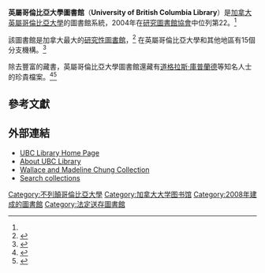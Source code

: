 {{noteTA
|T=zh-tw:英屬哥倫比亞大學;zh-cn:不列颠哥伦比亚大学;zh-hk:不列顛哥倫比亞大學;
|1=zh-tw:英屬哥倫比亞;zh-cn:不列颠哥伦比亚;zh-hk:英屬哥倫比亞;
|2=zh-tw:英屬哥倫比亞大學圖書館;zh-cn:不列颠哥伦比亚图书馆;zh-hk:不列顛哥倫比亞大學圖書館;
}}
{{Infobox library
| library_name       = 不列顛哥倫比亞大學圖書館<br>University of British Columbia Library
| library_logo       = [[File:UBC_-_Walter_C._Koerner_Library.jpg|250px]]
| type               = [[大学图书馆|大学图书馆]]
| established        = {{start date and age|1914}}
| ref_legal_mandate  =
| num_branches       = 15
| items_collected    = 700多萬藏品、140萬電子書、530萬微縮膠片、890,000份地圖、錄像和其他多媒體材料、229,000期刊<ref name="Facts and Figures">{{cite web|url=http://collections.library.ubc.ca/about-us/overview|title=Overview of the Collections|publisher=University of British Columbia|accessdate=2014-02-04|archive-date=2018-05-04|archive-url=https://web.archive.org/web/20180504114110/https://collections.library.ubc.ca/about-us/overview/|dead-url=no}}</ref>
| collection_size    = 700萬
| criteria           =
| legal_deposit      = [[不列顛哥倫比亞|不列顛哥倫比亞]]、[[加拿大|加拿大]]、[[日本|日本]]和[[美國|美國]]政府的法定送存機構<ref>{{Cite web |url=http://www.publicaffairs.ubc.ca/media/releases/2009/mr-09-082-backgrounder.html |title=UBC sites visited by Their Majesties |accessdate=2014-02-04 |archive-date=2014-02-22 |archive-url=https://web.archive.org/web/20140222200358/http://www.publicaffairs.ubc.ca/media/releases/2009/mr-09-082-backgrounder.html |dead-url=no }}</ref>
| annual_circulation =  
| budget             =
| director           =
| num_employees      =
| website            = {{official website|http://www.library.ubc.ca}}
}} 
'''英屬哥倫比亞大學圖書館'''（'''University of British Columbia Library'''）是[[加拿大|加拿大]][[英屬哥倫比亞大學|英屬哥倫比亞大學]]的圖書館系統，2004年在[[研究圖書館協會|研究圖書館協會]]中位列第22。<ref name="UBC"/>

該圖書館是加拿大最大的[[研究性圖書館|研究性圖書館]]，<ref name="UBC">{{cite web|url=http://www.library.ubc.ca/home/about.html|title=About the Library|publisher=University of British Columbia|accessdate=2006-11-24|archive-date=2011-05-14|archive-url=https://web.archive.org/web/20110514120407/http://www.library.ubc.ca/home/about.html|dead-url=no}}</ref> 在英屬哥倫比亞大學和其他地區有15個分支機構。<ref name="Branches">{{cite web|url=http://hours.library.ubc.ca|title=Hours and Locations|publisher=University of British Columbia Library|accessdate=2012-07-24|archive-date=2020-11-12|archive-url=https://web.archive.org/web/20201112032221/https://hours.library.ubc.ca/|dead-url=no}}</ref>

除去豐富的藏書，英屬哥倫比亞大學圖書館還藏有[[道格拉斯·庫普蘭德|道格拉斯·庫普蘭德]]等知名人士的珍貴檔案。<ref name="Coupland">{{cite web|url=http://about.library.ubc.ca/2012/07/30/unpacking-the-douglas-coupland-fonds/|title=Douglas Coupland collection|publisher=UBC Library|accessdate=2014-02-04|archive-date=2012-08-02|archive-url=https://web.archive.org/web/20120802114838/http://about.library.ubc.ca/2012/07/30/unpacking-the-douglas-coupland-fonds/|dead-url=no}}</ref><ref name="Chung Collection">{{cite web |url=http://chung.library.ubc.ca |title=Chung Collection website |publisher=University of British Columbia |accessdate=2012-07-24 |archive-date=2011-07-04 |archive-url=https://web.archive.org/web/20110704093825/http://chung.library.ubc.ca/ |dead-url=no }}</ref>

==參考文獻==
{{Reflist|33em}}

==外部連結==
* [http://www.library.ubc.ca UBC Library Home Page] {{Wayback|url=http://www.library.ubc.ca/ |date=20201211045418 }}
* [http://about.library.ubc.ca About UBC Library]{{Wayback|url=http://about.library.ubc.ca/ |date=20110713184230 }}
* [http://chung.library.ubc.ca Wallace and Madeline Chung Collection]{{Wayback|url=http://chung.library.ubc.ca/ |date=20110704093825 }}
* [http://search.library.ubc.ca Search collections] {{Wayback|url=http://search.library.ubc.ca/ |date=20201128010958 }}

[[Category:不列顛哥倫比亞大學|Category:不列顛哥倫比亞大學]]
[[Category:加拿大大学图书馆|Category:加拿大大学图书馆]]
[[Category:2008年建成的圖書館|Category:2008年建成的圖書館]]
[[Category:法定送存圖書館|Category:法定送存圖書館]]